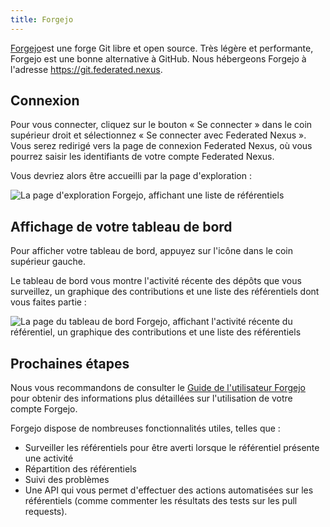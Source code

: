 ```yaml
---
title: Forgejo
---
```


[Forgejo](https://forgejo.org)est une forge Git libre et open source. Très légère et performante, Forgejo est une bonne alternative à GitHub. Nous hébergeons Forgejo à l'adresse https://git.federated.nexus.

## Connexion

Pour vous connecter, cliquez sur le bouton « Se connecter » dans le coin supérieur droit et sélectionnez « Se connecter avec Federated Nexus ». Vous serez redirigé vers la page de connexion Federated Nexus, où vous pourrez saisir les identifiants de votre compte Federated Nexus.

Vous devriez alors être accueilli par la page d'exploration :

![La page d'exploration Forgejo, affichant une liste de référentiels](../../../../images/forgejo/explore.png)

## Affichage de votre tableau de bord

Pour afficher votre tableau de bord, appuyez sur l'icône dans le coin supérieur gauche.

Le tableau de bord vous montre l'activité récente des dépôts que vous surveillez, un graphique des contributions et une liste des référentiels dont vous faites partie :

![La page du tableau de bord Forgejo, affichant l'activité récente du référentiel, un graphique des contributions et une liste des référentiels](../../../../images/forgejo/dashboard.png)

## Prochaines étapes

Nous vous recommandons de consulter le [Guide de l'utilisateur Forgejo](https://forgejo.org/docs/v12.0/user/) pour obtenir des informations plus détaillées sur l'utilisation de votre compte Forgejo.

Forgejo dispose de nombreuses fonctionnalités utiles, telles que :

- Surveiller les référentiels pour être averti lorsque le référentiel présente une activité
- Répartition des référentiels
- Suivi des problèmes
- Une API qui vous permet d'effectuer des actions automatisées sur les référentiels (comme commenter les résultats des tests sur les pull requests).
